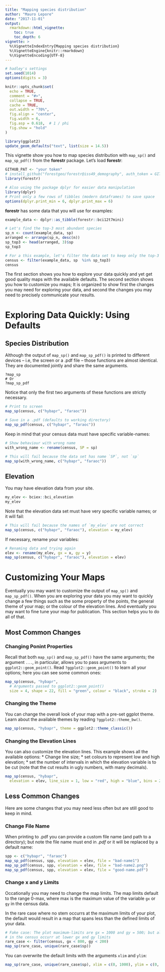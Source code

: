 ```yaml
---
title: "Mapping species distribution"
author: "Mauro Lepore"
date: "2017-11-01"
output:
  rmarkdown::html_vignette:
    toc: true
    toc_depth: 6
vignette: >
  %\VignetteIndexEntry{Mapping species distribution}
  %\VignetteEngine{knitr::rmarkdown}
  %\VignetteEncoding{UTF-8}
---
```


```r
# hadley's settings
set.seed(1014)
options(digits = 3)

knitr::opts_chunk$set(
  echo = TRUE,
  comment = "#>",
  collapse = TRUE,
  cache = TRUE,
  out.width = "70%",
  fig.align = "center",
  fig.width = 6,
  fig.asp = 0.618,  # 1 / phi
  fig.show = "hold"
)

library(ggplot2)
update_geom_defaults("text", list(size = 14.5))
```

This vignette show you how to map species distribution with `map_sp()` and `map_sp_pdf()` from the __forestr__ package. Let's load __forestr__:

```r
GITHUB_PAT <- "your token"
# install_github("forestgeo/forestr@iss49_demography", auth_token = GITHUB_PAT)
library(forestr)

# Also using the package dplyr for easier data manipulation
library(dplyr)
# Print only a few rows of tibbles (modern dataframes) to save space
options(dplyr.print_min = 6, dplyr.print_max = 6)
```

__forestr__ has some data that you will use for examples:

```r
example_data <- dplyr::as_tibble(forestr::bci12t7mini)

# Let's find the top-3 most abundant species
sp_n <- count(example_data, sp)
arranged <- arrange(sp_n, desc(n))
sp_top3 <- head(arranged, 3)$sp
sp_top3

# For a this example, let's filter the data set to keep only the top-3 species
census <- filter(example_data, sp  %in% sp_top3)
census
```

The first section shows you how to explore your data quickly and yet get good quality maps with the available defaults. The second section shows you how to customize you maps; It is organized to show first the changes you may need for exploring your data, and second the changes you may need to precisely communicate your results.

# Exploring Data Quickly: Using Defaults

## Species Distribution

Although the output of `map_sp()` and `map_sp_pdf()` is printed to different devices -- i.e, the screen or a .pdf file --  those functions are almost identical. They are documented jointly and share the same arguments. 

```
?map_sp
# Or
?map_sp_pdf
```

Notice that only the first two arguments of these functions are strictly necessary.

```r
# Print to screen
map_sp(census, c("hybapr", "faraoc"))

# Save in a .pdf (defaults to working directory)
map_sp_pdf(census, c("hybapr", "faraoc"))
```

Keep in mind that your census data must have specific variable-names:

```r
# Show behaviour with wrong name
with_wrong_name <- rename(census, SP = sp)

# This will fail because the data set has name `SP`, not `sp`
map_sp(with_wrong_name, c("hybapr", "faraoc"))
```

## Elevation

You may have elevation data from your site.

```r
my_elev <- bciex::bci_elevation
my_elev
```

Note that the elevation data set must have very specific variable names; or it will fail:

```r
# This will fail because the names of `my_elev` are not correct
map_sp(census, c("hybapr", "faraoc"), elevation = my_elev)
```

If necessary, rename your variables:

```r
# Renaming data and trying again
elev <- rename(my_elev, gx = x, gy = y)
map_sp(census, c("hybapr", "faraoc"), elevation = elev)
```

# Customizing Your Maps

Eventually you may want to customize the output of `map_sp()` and `map_sp_pdf()`. When you are exploring your data you may want to quickly change a few things such as the some property of the points, the general theme of your map; or the colour of the elevation lines. And eventually you may want to fine tune your map for publication. This section helps you to do all of that.

## Most Common Changes

### Changing Ponint Properties

Recall that both `map_sp()` and `map_sp_pdf()` have the same arguments; the argument `...`, in particular, allows you to pass arguments to `ggplot2::geom_point()`. Read `?ggplot2::geom_point()` to learn all your options; here you can see some common ones:

```r
map_sp(census, "hybapr",
  # Arguments passed to ggplot2::geom_point()
  size = 4, shape = 22, fill = "green", colour = "black", stroke = 2)
```

### Changing the Theme

You can change the overall look of your map with a pre-set ggplot theme. Learn about the available themes by reading `?ggplot2::theme_bw()`.

```r
map_sp(census, "hybapr", theme = ggplot2::theme_classic())
```

### Changing the Elevation Lines

You can also customize the elevation lines. This example shows all the available options:
* Change line size;
* set colours to represent low and high elevation;
* set the number of intervals in which the elevation variable is to be cut (note that the cut results in ugly numbers, with many decimals).

```r
map_sp(census, "hybapr", 
  elevation = elev, line_size = 1, low = "red", high = "blue", bins = 2)
```

## Less Common Changes

Here are some changes that you may need less often but are still good to keep in mind.

### Change File Name

When printing to .pdf you can provide a custom file name (and path to a directory); but note the file name must end in _.pdf_ or it will be replaced by a default name:

```r
spp <- c("hybapr", "faraoc")
map_sp_pdf(census, spp, elevation = elev, file = "bad-name1")
map_sp_pdf(census, spp, elevation = elev, file = "bad-name2.png")
map_sp_pdf(census, spp, elevation = elev, file = "good-name.pdf")
```

### Change x and y Limits

Occationally you may need to change the map limits. The map limits default to the range 0-max, where max is the maximum value of the variable `gx` or `gy` in the census data. 

In the rare case where no stem occurrs at the maximum limits of your plot, the default would result in a map that spans less than the defined limits of your data.

```r
# Fake case: The plot maximum-limits are gx = 1000 and gy = 500; but all stems
# in the census occurr at lower gx and gy limits
rare_case <- filter(census, gx < 800, gy < 200)
map_sp(rare_case, unique(rare_case$sp))
```

You can overwrite the default limits with the arguments `xlim` and `ylim`:

```r
map_sp(rare_case, unique(rare_case$sp), xlim = c(0, 1000), ylim = c(0, 500))
```


